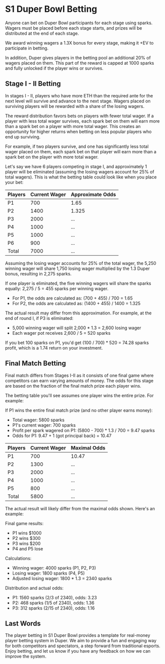 # S1 Duper Bowl Betting

Anyone can bet on Duper Bowl participants for each stage using sparks. Wagers must be placed before each stage starts, and prizes will be distributed at the end of each stage.

We award winning wagers a 1.3X bonus for every stage, making it +EV to participate in betting.

In addition, Duper gives players in the betting pool an additional 20% of wagers placed on them. This part of the reward
is capped at 1000 sparks and fully unlocked if the player wins or survives.

## Stage I - II Betting

In stages I - II, players who have more ETH than the required ante for the next level will survive and advance to the next stage. Wagers placed on surviving players will be rewarded with a share of the losing wagers.

The reward distribution favors bets on players with fewer total wager. If a player with less total wager survives, each spark bet on them will earn more than a spark bet on a player with more total wager. This creates an opportunity for higher returns when betting on less popular players who end up surviving.

For example, if two players survive, and one has significantly less total wager placed on them, each spark bet on that player will earn more than a spark bet on the player with more total wager.

Let's say we have 6 players competing in stage I, and approximately 1 player will be eliminated (assuming the losing wagers account for 25% of total wagers).
This is what the betting table could look like when you place your bet:

| Players   | Current Wager  | Approximate Odds |
| :---------| :------------- | :------------- |
| P1        | 700            |  1.65          | 
| P2        | 1400           |  1.325         |
| P3        | 2000           |  ...           |
| P4        | 1000           |  ...           |
| P5        | 1000           |  ...           |
| P6        | 900           |  ...           |
| Total     | 7000           |  ...           |

Assuming the losing wager accounts for 25% of the total wager, the 5,250 winning wager will share 1,750 losing wager multiplied by the 1.3 Duper bonus, resulting in 2,275 sparks.

If one player is eliminated, the five winning wagers will share the sparks equally: 2,275 / 5 = 455 sparks per winning wager.

- For P1, the odds are calculated as: (700 + 455) / 700 = 1.65
- For P2, the odds are calculated as: (1400 + 455) / 1400 = 1.325

The actual result may differ from this approximation. For example, at the end of round I, if P3 is eliminated:
- 5,000 winning wager will split 2,000 * 1.3 = 2,600 losing wager
- Each wager pot receives 2,600 / 5 = 520 sparks

If you bet 100 sparks on P1, you'd get (100 / 700) * 520 = 74.28 sparks profit, which is a 1.74 return on your investment.

## Final Match Betting

Final match differs from Stages I-II as it consists of one final game where competitors can earn varying amounts of money. The odds for this stage are based on the fraction of the final match prize each player wins.

The betting table you'll see assumes one player wins the entire prize. For example:

If P1 wins the entire final match prize (and no other player earns money):
- Total wager: 5800 sparks
- P1's current wager: 700 sparks
- Profit per spark wagered on P1:  (5800 - 700) * 1.3 / 700 = 9.47 sparks
- Odds for P1: 9.47 + 1 (got principal back) = 10.47

| Players   | Current Wager  | Maximal Odds |
| :---------| :------------- | :------------- |
| P1        | 700            |  10.47         | 
| P2        | 1300           |  ...           |
| P3        | 2000           |  ...           |
| P4        | 1000           |  ...           |
| P5        | 800            |  ...           |
| Total     | 5800           |  ...           |

The actual result will likely differ from the maximal odds shown. Here's an example:

Final game results:
- P1 wins $1000
- P2 wins $300
- P3 wins $200
- P4 and P5 lose

Calculations:
- Winning wager: 4000 sparks (P1, P2, P3)
- Losing wager: 1800 sparks (P4, P5)
- Adjusted losing wager: 1800 * 1.3 = 2340 sparks

Distribution and actual odds:
- P1: 1560 sparks (2/3 of 2340), odds: 3.23
- P2: 468 sparks (1/5 of 2340), odds: 1.36
- P3: 312 sparks (2/15 of 2340), odds: 1.16

## Last Words

The player betting in S1 Duper Bowl provides a template for real-money player betting system in Duper. We aim to provide a fun and engaging way for both competitors and spectators, a step forward from traditional esports. Enjoy betting, and let us know if you have any feedback on how we can improve the system.